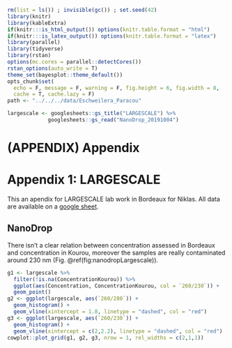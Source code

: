 ```r
rm(list = ls()) ; invisible(gc()) ; set.seed(42)
library(knitr)
library(kableExtra)
if(knitr:::is_html_output()) options(knitr.table.format = "html") 
if(knitr:::is_latex_output()) options(knitr.table.format = "latex") 
library(parallel)
library(tidyverse)
library(rstan)
options(mc.cores = parallel::detectCores())
rstan_options(auto_write = T)
theme_set(bayesplot::theme_default())
opts_chunk$set(
  echo = F, message = F, warning = F, fig.height = 6, fig.width = 8,
  cache = T, cache.lazy = F)
path <- "../../../data/Eschweilera_Paracou"
```

```r
largescale <- googlesheets::gs_title("LARGESCALE") %>% 
             googlesheets::gs_read("NanoDrop_20191004")
```

# (APPENDIX) Appendix {-} 

# Appendix 1: LARGESCALE

This an apendix for LARGESCALE lab work in Bordeaux for Niklas. All data are available on a [google sheet](https://docs.google.com/spreadsheets/d/1aEZb5WQOLWm2xLVMCLGJt4RIX_wG18NfqhLo1yUeM10/edit?usp=sharing).

## NanoDrop

There isn't a clear relation between concentration assessed in Bordeaux and concentration in Kourou, moreover the samples are really contaminated around 230 nm (Fig. \@ref(fig:nanodropLargescale)).

```r
g1 <- largescale %>% 
  filter(!is.na(ConcentrationKourou)) %>% 
  ggplot(aes(Concentration, ConcentrationKourou, col = `260/230`)) +
  geom_point()
g2 <- ggplot(largescale, aes(`260/280`)) +
  geom_histogram() +
  geom_vline(xintercept = 1.8, linetype = "dashed", col = "red")
g3 <- ggplot(largescale, aes(`260/230`)) +
  geom_histogram() +
  geom_vline(xintercept = c(2,2.2), linetype = "dashed", col = "red")
cowplot::plot_grid(g1, g2, g3, nrow = 1, rel_widths = c(2,1,1))
```



